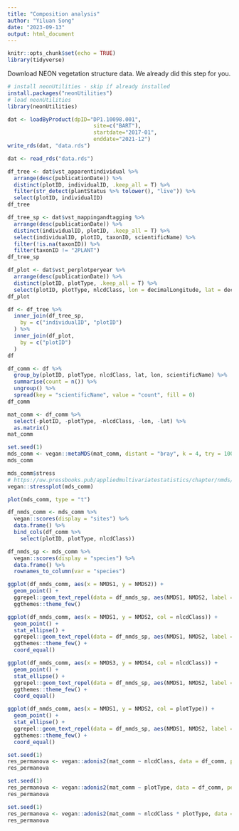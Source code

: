 ```yaml
---
title: "Composition analysis"
author: "Yiluan Song"
date: "2023-09-13"
output: html_document
---
```


```r
knitr::opts_chunk$set(echo = TRUE)
library(tidyverse)
```

Download NEON vegetation structure data. We already did this step for you.
```r
# install neonUtilities - skip if already installed
install.packages("neonUtilities")
# load neonUtilities
library(neonUtilities)

dat <- loadByProduct(dpID="DP1.10098.001", 
                           site=c("BART"),
                           startdate="2017-01", 
                           enddate="2021-12")
write_rds(dat, "data.rds")
```


```r
dat <- read_rds("data.rds")

df_tree <- dat$vst_apparentindividual %>%
  arrange(desc(publicationDate)) %>%
  distinct(plotID, individualID, .keep_all = T) %>%
  filter(str_detect(plantStatus %>% tolower(), "live")) %>%
  select(plotID, individualID)
df_tree

df_tree_sp <- dat$vst_mappingandtagging %>%
  arrange(desc(publicationDate)) %>%
  distinct(individualID, plotID, .keep_all = T) %>%
  select(individualID, plotID, taxonID, scientificName) %>%
  filter(!is.na(taxonID)) %>%
  filter(taxonID != "2PLANT")
df_tree_sp

df_plot <- dat$vst_perplotperyear %>%
  arrange(desc(publicationDate)) %>%
  distinct(plotID, plotType, .keep_all = T) %>%
  select(plotID, plotType, nlcdClass, lon = decimalLongitude, lat = decimalLatitude)
df_plot
```

```r
df <- df_tree %>%
  inner_join(df_tree_sp,
    by = c("individualID", "plotID")
  ) %>%
  inner_join(df_plot,
    by = c("plotID")
  )
df
```


```r
df_comm <- df %>%
  group_by(plotID, plotType, nlcdClass, lat, lon, scientificName) %>%
  summarise(count = n()) %>%
  ungroup() %>%
  spread(key = "scientificName", value = "count", fill = 0)
df_comm
```

```r
mat_comm <- df_comm %>%
  select(-plotID, -plotType, -nlcdClass, -lon, -lat) %>%
  as.matrix()
mat_comm
```

```r
set.seed(1)
mds_comm <- vegan::metaMDS(mat_comm, distant = "bray", k = 4, try = 100)
mds_comm
```

```r
mds_comm$stress
# https://uw.pressbooks.pub/appliedmultivariatestatistics/chapter/nmds/
vegan::stressplot(mds_comm)
```

```r
plot(mds_comm, type = "t")
```

```r
df_nmds_comm <- mds_comm %>%
  vegan::scores(display = "sites") %>%
  data.frame() %>%
  bind_cols(df_comm %>%
    select(plotID, plotType, nlcdClass))

df_nmds_sp <- mds_comm %>%
  vegan::scores(display = "species") %>%
  data.frame() %>%
  rownames_to_column(var = "species")

ggplot(df_nmds_comm, aes(x = NMDS1, y = NMDS2)) +
  geom_point() +
  ggrepel::geom_text_repel(data = df_nmds_sp, aes(NMDS1, NMDS2, label = species), color = "dark grey") +
  ggthemes::theme_few()
```

```r
ggplot(df_nmds_comm, aes(x = NMDS1, y = NMDS2, col = nlcdClass)) +
  geom_point() +
  stat_ellipse() +
  ggrepel::geom_text_repel(data = df_nmds_sp, aes(NMDS1, NMDS2, label = species), color = "dark grey") +
  ggthemes::theme_few() +
  coord_equal()

ggplot(df_nmds_comm, aes(x = NMDS3, y = NMDS4, col = nlcdClass)) +
  geom_point() +
  stat_ellipse() +
  ggrepel::geom_text_repel(data = df_nmds_sp, aes(NMDS1, NMDS2, label = species), color = "dark grey") +
  ggthemes::theme_few() +
  coord_equal()

ggplot(df_nmds_comm, aes(x = NMDS1, y = NMDS2, col = plotType)) +
  geom_point() +
  stat_ellipse() +
  ggrepel::geom_text_repel(data = df_nmds_sp, aes(NMDS1, NMDS2, label = species), color = "dark grey") +
  ggthemes::theme_few() +
  coord_equal()
```

```r
set.seed(1)
res_permanova <- vegan::adonis2(mat_comm ~ nlcdClass, data = df_comm, permutations = 9999)
res_permanova

set.seed(1)
res_permanova <- vegan::adonis2(mat_comm ~ plotType, data = df_comm, permutations = 9999)
res_permanova

set.seed(1)
res_permanova <- vegan::adonis2(mat_comm ~ nlcdClass * plotType, data = df_comm, permutations = 9999)
res_permanova
```



